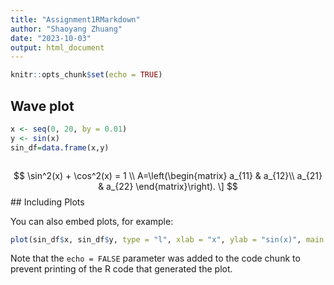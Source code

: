 ```yaml
---
title: "Assignment1RMarkdown"
author: "Shaoyang Zhuang"
date: "2023-10-03"
output: html_document
---
```


```r
knitr::opts_chunk$set(echo = TRUE)
```

## Wave plot


```r
x <- seq(0, 20, by = 0.01)
y <- sin(x)
sin_df=data.frame(x,y)



```
$$
\sin^2(x) + \cos^2(x) = 1
\\
 A=\left(\begin{matrix} a_{11} & a_{12}\\ a_{21} & a_{22} \end{matrix}\right). \]
$$
## Including Plots

You can also embed plots, for example:

```r
plot(sin_df$x, sin_df$y, type = "l", xlab = "x", ylab = "sin(x)", main = "Plot of sin(x)")
```

Note that the `echo = FALSE` parameter was added to the code chunk to prevent printing of the R code that generated the plot.
